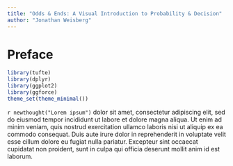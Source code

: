 ```yaml
---
title: "Odds & Ends: A Visual Introduction to Probability & Decision"
author: "Jonathan Weisberg"
---
```


# Preface {-}

```r
library(tufte)
library(dplyr)
library(ggplot2)
library(ggforce)
theme_set(theme_minimal())
```

`r newthought("Lorem ipsum")` dolor sit amet, consectetur adipiscing elit, sed do eiusmod tempor incididunt ut labore et dolore magna aliqua. Ut enim ad minim veniam, quis nostrud exercitation ullamco laboris nisi ut aliquip ex ea commodo consequat. Duis aute irure dolor in reprehenderit in voluptate velit esse cillum dolore eu fugiat nulla pariatur. Excepteur sint occaecat cupidatat non proident, sunt in culpa qui officia deserunt mollit anim id est laborum.$\,$